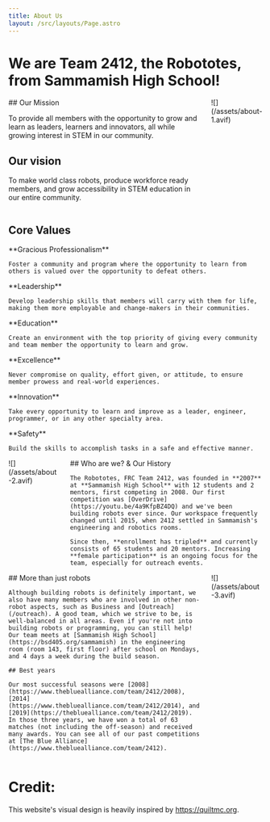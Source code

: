 ```yaml
---
title: About Us
layout: /src/layouts/Page.astro
---
```


# We are Team 2412, the Robototes, from Sammamish High School!

<div class="columns">
<div>
## Our Mission

To provide all members with the opportunity to grow and learn as leaders, learners and innovators, all while growing interest in STEM in our community.

## Our vision

To make world class robots, produce workforce ready members, and grow accessibility in STEM education in our entire community.
</div>
![](/assets/about-1.avif)
</div>

## Core Values

<div class="grid grid-cols-1 md:grid-cols-2 lg:grid-cols-3 gap-x-8 gap-y-4">
<div class="bg-black/25 p-2">
	**Gracious Professionalism**

	Foster a community and program where the opportunity to learn from others is valued over the opportunity to defeat others.
</div>
<div class="bg-black/25 p-2">
	**Leadership**

	Develop leadership skills that members will carry with them for life, making them more employable and change-makers in their communities.
</div>
<div class="bg-black/25 p-2">
	**Education**

	Create an environment with the top priority of giving every community and team member the opportunity to learn and grow.
</div>
<div class="bg-black/25 p-2">
	**Excellence**

	Never compromise on quality, effort given, or attitude, to ensure member prowess and real-world experiences.
</div>
<div class="bg-black/25 p-2">
	**Innovation**

	Take every opportunity to learn and improve as a leader, engineer, programmer, or in any other specialty area.
</div>
<div class="bg-black/25 p-2">
	**Safety**

	Build the skills to accomplish tasks in a safe and effective manner.
</div>
</div>

<div class="columns">
![](/assets/about-2.avif)
<div>
	## Who are we? & Our History

	The Robototes, FRC Team 2412, was founded in **2007** at **Sammamish High School** with 12 students and 2 mentors, first competing in 2008. Our first competition was [OverDrive](https://youtu.be/4a9KfpBZ4DQ) and we've been building robots ever since. Our workspace frequently changed until 2015, when 2412 settled in Sammamish's engineering and robotics rooms.

	Since then, **enrollment has tripled** and currently consists of 65 students and 20 mentors. Increasing **female participation** is an ongoing focus for the team, especially for outreach events.
</div>
</div>

<div class="columns">
<div>
	## More than just robots

	Although building robots is definitely important, we also have many members who are involved in other non-robot aspects, such as Business and [Outreach](/outreach). A good team, which we strive to be, is well-balanced in all areas. Even if you're not into building robots or programming, you can still help! Our team meets at [Sammamish High School](https://bsd405.org/sammamish) in the engineering room (room 143, first floor) after school on Mondays, and 4 days a week during the build season.

	## Best years

	Our most successful seasons were [2008](https://www.thebluealliance.com/team/2412/2008), [2014](https://www.thebluealliance.com/team/2412/2014), and [2019](https://thebluealliance.com/team/2412/2019). In those three years, we have won a total of 63 matches (not including the off-season) and received many awards. You can see all of our past competitions at [The Blue Alliance](https://www.thebluealliance.com/team/2412).
</div>
![](/assets/about-3.avif)
</div>

# Credit:

This website's visual design is heavily inspired by https://quiltmc.org.
